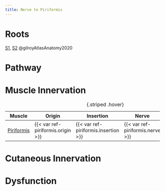 ```yaml
---
title: Nerve to Piriformis
---
```



# Roots

[S1]({{< var ref-nerve-root.s1 >}}), [S2]({{< var ref-nerve-root.s2 >}}) @gilroyAtlasAnatomy2020

# Pathway



# Muscle Innervation

| Muscle  | Origin | Insertion | Nerve | Action |
|------|--------|-------|----------|--------|
| [Piriformis]({{< var ref-piriformis.path >}}) | {{< var ref-piriformis.origin >}} | {{< var ref-piriformis.insertion >}} | {{< var ref-piriformis.nerve >}} | {{< var ref-piriformis.action >}} |
: {.striped .hover}

# Cutaneous Innervation

# Dysfunction 
